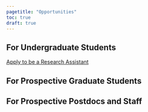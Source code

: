 ```yaml
---
pagetitle: "Opportunities"
toc: true
draft: true
---
```


## For Undergraduate Students
```{=html}
<a href="mailto:..." class="btn btn-primary rounded-pill">Apply to be a Research Assistant</a>
```

## For Prospective Graduate Students

## For Prospective Postdocs and Staff
